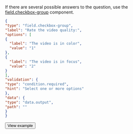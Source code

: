 If there are several possible answers to the question, use the [field.checkbox-group](/docs/template-builder/reference/field.checkbox-group) component.

  <Cut title="Show code">

  ```json
  {
"type": "field.checkbox-group",
"label": "Rate the video quality:",
"options": [
  {
    "label": "The video is in color",
    "value": "1"
  },
  {
    "label": "The video is in focus",
    "value": "2"
  }
],
"validation": {
  "type": "condition.required",
  "hint": "Select one or more options"
},
"data": {
  "type": "data.output",
  "path": ""
}
  }
  ```

  </Cut>

  <Button themeColor="light" view="default" size="l" type="link" url="https://ya.cc/t/N6a7FF643ttDyi">View example</Button>
